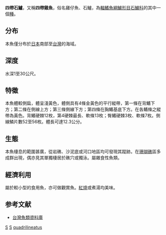 {{Speciesbox
| genus = Pomadasys
| species = quadrilineatus
| status = LC
| status_system = IUCN
| authority = [[Shen|Shen]] & [[Lin|Lin]], 1984
| synonyms = 
}}
'''四帶石鱸'''，又稱'''四帶雞魚'''，俗名雞仔魚、石鱸，為[[輻鰭魚綱|輻鰭魚綱]][[鱸形目|鱸形目]][[石鱸科|石鱸科]]的其中一個[[種|種]]。

==分布==
本魚僅分布於[[日本|日本]]南部至[[台灣|台灣]]的海域。

==深度==
水深1至30公尺。

==特徵==
本魚體較側扁，體呈淺黃色，體側具有4條金黃色的平行縱帶，第一條在背鰭下方；第二條在側線上方；第三條側線下方；第四條在胸鰭基底下方。在各鰭條之縱帶為黃色。背鰭硬棘12枚，第4硬棘最長、軟條13枚；臀鰭硬棘3枚、軟條7枚。側線鱗片數52至56枚。體長可達12.3公分。

==生態==
本魚棲息的範圍甚廣，從岩礁、沙泥底或河口地區均可發現其蹤跡。在[[珊瑚礁|珊瑚礁]]區多成群出現，偶亦見其單獨棲居於礁穴或獨泳。屬雜食性魚類。

==經濟利用==
屬於較小型的食用魚，亦可做觀賞魚。[[紅燒|紅燒]]或煮湯均美味。

==参考文献==
*[http://fishdb.sinica.edu.tw/ 台灣魚類資料庫]{{Wayback|url=http://fishdb.sinica.edu.tw/ |date=20160304193340 }}
{{Taxonbar|from=Q2526044}}

[[Category:食用鱼|S]]
[[Category:觀賞魚|S]]
[[Category:石鱸屬|quadrilineatus]]
